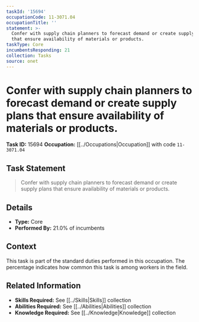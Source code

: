 ```yaml
---
taskId: '15694'
occupationCode: 11-3071.04
occupationTitle: ''
statement: >-
  Confer with supply chain planners to forecast demand or create supply plans
  that ensure availability of materials or products.
taskType: Core
incumbentsResponding: 21
collection: Tasks
source: onet
---
```

# Confer with supply chain planners to forecast demand or create supply plans that ensure availability of materials or products.

**Task ID:** 15694
**Occupation:** [[../Occupations|Occupation]] with code `11-3071.04`

## Task Statement

> Confer with supply chain planners to forecast demand or create supply plans that ensure availability of materials or products.

## Details

- **Type:** Core
- **Performed By:** 21.0% of incumbents

## Context

This task is part of the standard duties performed in this occupation. The percentage indicates how common this task is among workers in the field.

## Related Information

- **Skills Required:** See [[../Skills|Skills]] collection
- **Abilities Required:** See [[../Abilities|Abilities]] collection
- **Knowledge Required:** See [[../Knowledge|Knowledge]] collection
